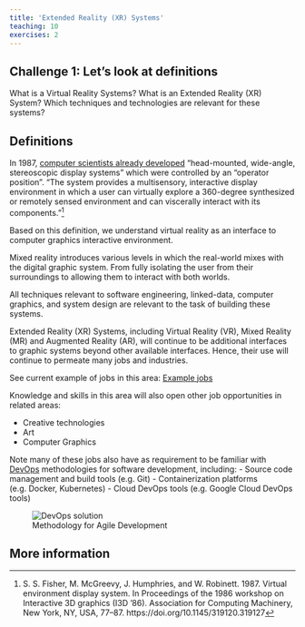 ```yaml
---
title: 'Extended Reality (XR) Systems'
teaching: 10
exercises: 2
---
```


::::::::::::::::::::::::::::::::::::: challenge 

## Challenge 1: Let's look at definitions

What is a Virtual Reality Systems?
What is an Extended Reality (XR) System?
Which techniques and technologies are relevant for these systems?

:::::::::::::::::::::::: solution 

## Definitions

In 1987, [computer scientists already developed](https://dl.acm.org/doi/10.1145/319120.319127) "head-mounted, wide-angle, stereoscopic display systems" which were controlled by an "operator position". "The system provides a multisensory, interactive display environment in which a user can virtually explore a 360-degree synthesized or remotely sensed environment and can viscerally interact with its components."[^1]

Based on this definition, we understand virtual reality as an 
interface to computer graphics interactive environment.

Mixed reality introduces various levels in which the real-world
mixes with the digital graphic system. From fully isolating the user from their
surroundings to allowing them to interact with both worlds.

All techniques relevant to software engineering, linked-data, computer
graphics, and system design are relevant to the task of 
building these systems.


:::::::::::::::::::::::::::::::::


:::::::::::::::::::::::::::::::::::::


Extended Reality (XR) Systems, including Virtual Reality (VR),
Mixed Reality (MR)
and Augmented Reality (AR), will continue to be
additional interfaces to graphic systems beyond other available interfaces.
Hence, their use will continue to permeate many jobs and industries.

See current example of jobs in this area: [Example jobs](https://uk.indeed.com/q-ar-vr-xr-jobs.html?vjk=4f2ca121ac893c5c)

Knowledge and skills in this area will also open other job opportunities in related areas:

- Creative technologies
- Art
- Computer Graphics

Note many of these jobs also have as requirement to be familiar with
[DevOps](https://www.atlassian.com/devops) methodologies for software development, including:
- Source code management and build tools (e.g. Git)
- Containerization platforms (e.g. Docker, Kubernetes)
- Cloud DevOps tools (e.g. Google Cloud DevOps tools)

![Methodology for Agile Development]( https://upload.wikimedia.org/wikipedia/commons/0/05/Devops-toolchain.svg){alt="DevOps solution"}


## More information

[^1]: S. S. Fisher, M. McGreevy, J. Humphries, and W. Robinett. 1987. Virtual environment display system. In Proceedings of the 1986 workshop on Interactive 3D graphics (I3D '86). Association for Computing Machinery, New York, NY, USA, 77–87. https://doi.org/10.1145/319120.319127

